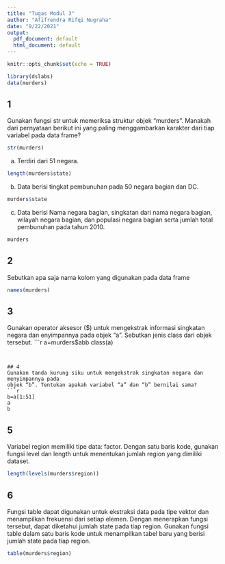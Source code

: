 ```yaml
---
title: "Tugas Modul 3"
author: "Afifrendra Rifqi Nugraha"
date: "9/22/2021"
output:
  pdf_document: default
  html_document: default
---
```


```r
knitr::opts_chunk$set(echo = TRUE)
```


```r
library(dslabs)
data(murders)
```

## 1
Gunakan fungsi str untuk memeriksa struktur objek “murders”. Manakah dari pernyataan berikut ini yang paling menggambarkan karakter dari tiap variabel pada data frame?
```r
str(murders)
```
a. Terdiri dari 51 negara.
```r
length(murders$state)
```
b. Data berisi tingkat pembunuhan pada 50 negara bagian dan DC.
```r
murders$state
```
c. Data berisi Nama negara bagian, singkatan dari nama negara bagian, wilayah negara bagian, dan populasi negara bagian serta jumlah total pembunuhan pada tahun 2010.
```r
murders
```


## 2
Sebutkan apa saja nama kolom yang digunakan pada data frame
```r
names(murders)
```


## 3
Gunakan operator aksesor ($) untuk mengekstrak informasi singkatan negara dan enyimpannya pada objek “a”. Sebutkan jenis class dari objek tersebut.
```r
a=murders$abb
class(a)
```


## 4
Gunakan tanda kurung siku untuk mengekstrak singkatan negara dan menyimpannya pada
objek “b”. Tentukan apakah variabel “a” dan “b” bernilai sama?
```r
b=a[1:51]
a
b
```


## 5
Variabel region memiliki tipe data: factor. Dengan satu baris kode, gunakan fungsi level dan length untuk menentukan jumlah region yang dimiliki dataset.
```r
length(levels(murders$region))
```


## 6
Fungsi table dapat digunakan untuk ekstraksi data pada tipe vektor dan menampilkan frekuensi dari setiap elemen. Dengan menerapkan fungsi tersebut, dapat diketahui jumlah state pada tiap region. Gunakan fungsi table dalam satu baris kode untuk menampilkan tabel baru yang berisi jumlah state pada tiap region.
```r
table(murders$region)
```